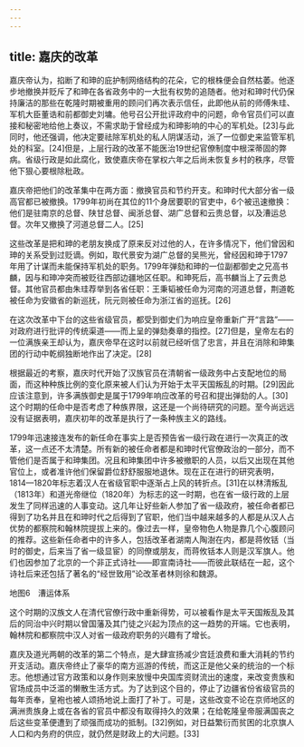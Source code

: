 ```yaml
---
---
---
```

title: 嘉庆的改革
---



嘉庆帝认为，掐断了和珅的庇护制网络结构的花朵，它的根株便会自然枯萎。他逐步地撤换并贬斥了和珅在各省政务中的一大批有权势的追随者。他对和珅时代仍保持廉洁的那些在乾隆时期被重用的顾问们再次表示信任，此即他从前的师傅朱珪、军机大臣董诰和前都御史刘墉。他号召公开批评政府中的问题，命令官员们可以直接和秘密地给他上奏议，不需求助于曾经成为和珅影响的中心的军机处。[23]与此同时，他还强调，他决定要祛除军机处的私人阴谋活动，派了一位御史来监管军机处的科室。[24]但是，上层行政的改革不能医治19世纪官僚制度中根深蒂固的弊病。省级行政是如此腐化，致使嘉庆帝在掌权六年之后尚未恢复乡村的秩序，尽管他下狠心要根除秕政。

嘉庆帝把他们的改革集中在两方面：撤换官员和节约开支。和珅时代大部分省一级高官都已被撤换。1799年初尚在其位的11个身居要职的官吏中，6个被迅速撤换：他们是驻南京的总督、陕甘总督、闽浙总督、湖广总督和云贵总督，以及漕运总督。次年又撤换了河道总督二人。[25]

这些改革是把和珅的老朋友换成了原来反对过他的人，在许多情况下，他们曾因和珅的关系受到过贬谪。例如，取代景安为湖广总督的吴熊光，曾经因和珅于1797年用了计谋而未能保持军机处的职务。1799年弹劾和珅的一位副都御史之兄高书麟，因与和珅冲突而被贬往西部边疆地区任职。和珅死后，高书麟当上了云贵总督。其他官员都由朱珪荐举到各省任职：王秉韬被任命为河南的河道总督，荆道乾被任命为安徽省的新巡抚，阮元则被任命为浙江省的巡抚。[26]

在这次改革中下台的这些省级官员，都受到御史们为响应皇帝重新广开“言路”——对政府进行批评的传统渠道——而上呈的弹劾奏章的指控。[27]但是，皇帝左右的一位满族亲王却认为，嘉庆帝早在这时以前就已经听信了忠言，并且在消除和珅集团的行动中乾纲独断地作出了决定。[28]

根据最近的考察，嘉庆时代开始了汉族官员在清朝省一级政务中占支配地位的局面，而这种种族比例的变化原来被人们认为开始于太平天国叛乱的时期。[29]因此应该注意到，许多满族御史是属于1799年响应改革的号召和提出弹劾的人。[30]这个时期的任命中是否考虑了种族界限，这还是一个尚待研究的问题。至今尚远远没有证据表明，嘉庆初年的改革是执行了一条种族主义的路线。

1799年迅速接连发布的新任命在事实上是否预告省一级行政在进行一次真正的改革，这一点还不太清楚。所有新的被任命者都是和珅时代官僚政治的一部分，而不管他们是否属于和珅集团。况且和珅集团中许多被撤职的人员，以后又出现在其他官位上，或者准许他们保留爵位舒舒服服地退休。现在正在进行的研究表明，1814—1820年标志着汉人在省级官职中逐渐占上风的转折点。[31]在以林清叛乱（1813年）和道光帝继位（1820年）为标志的这一时期，也在省一级行政的上层发生了同样迅速的人事变动。这几年让好些新人参加了省一级政府，被任命者都已得到了功名并且在和珅时代之后得到了官职，他们当中越来越多的人都是从汉人占优势的都察院和翰林院提拔上来的。像过去一样，皇帝物色人物是靠几个心腹顾问的推荐。这些新任命者中的许多人，包括改革者湖南人陶澍在内，都是蒋攸铦（当时的御史，后来当了省一级显宦）的同僚或朋友，而蒋攸铦本人则是汉军旗人。他们也因参加了北京的一个非正式诗社——即宣南诗社——而彼此联结在一起，这个诗社后来还包括了著名的“经世致用”论改革者林则徐和魏源。



地图6　漕运体系

这个时期的汉族文人在清代官僚行政中重新得势，可以被看作是太平天国叛乱及其后的同治中兴时期以曾国藩及其门徒之兴起为顶点的这一趋势的开端。它也表明，翰林院和都察院中汉人对省一级政府职务的兴趣有了增长。

嘉庆及道光两朝的改革的第二个特点，是大肆宣扬减少宫廷浪费和重大消耗的节约开支活动。嘉庆帝终止了豪华的南方巡游的传统，而这正是他父亲的统治的一个标志。他想通过官方政策和以身作则来放慢中央国库资财流出的速度，来改变贵族和官场成员中泛滥的懒散生活方式。为了达到这个目的，停止了边疆省份省级官员的每年贡奉，皇袍也被人颂扬地说上面打了补丁。可是，这些改变不论在京师地区的满洲贵族身上或在各省的官员中都没有取得持久的效果；在给乾隆皇帝服满国丧之后这些变革便遭到了顽强而成功的抵制。[32]例如，对日益繁衍而贫困的北京旗人人口和内务府的供应，就仍然是财政上的大问题。[33]
